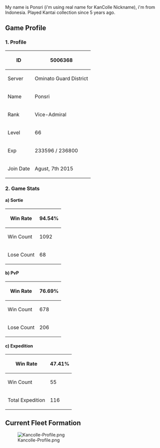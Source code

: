 My name is Ponsri (i'm using real name for KanColle Nickname), i'm from Indonesia. Played Kantai collection since 5 years ago. 

==Game Profile==
===1. Profile===
{| class="article-table"
!ID
|5006368
|-
!Server
|Ominato Guard District
|-
!Name
|Ponsri
|-
!Rank
|Vice-Admiral
|-
!Level
|66
|-
!Exp
|233596 / 236800
|-
!Join Date
|Agust, 7th 2015
|}
===2. Game Stats===
====a) Sortie====
{| border="0" cellspacing="1" cellpadding="1" style="width:200px;" class="article-table"
! scope="row"|Win Rate
|94.54%
|-
! scope="row"|Win Count
|1092
|-
! scope="row"|Lose Count
|68
|}


====b) PvP====
{| border="0" cellspacing="1" cellpadding="1" style="width:200px;" class="article-table"
! scope="row"|Win Rate
|76.69%
|-
! scope="row"|Win Count
|
678
|-
! scope="row"|Lose Count
|206
|}


====c) Expedition====
{| border="0" cellspacing="1" cellpadding="1" style="width:200px;" class="article-table"
! scope="row"|Win Rate
|47.41%
|-
! scope="row"|Win Count
|55
|-
! scope="row"|Total Expedition
|116
|}

== Current Fleet Formation ==



[[File:Kancolle-Profile.png|left]]